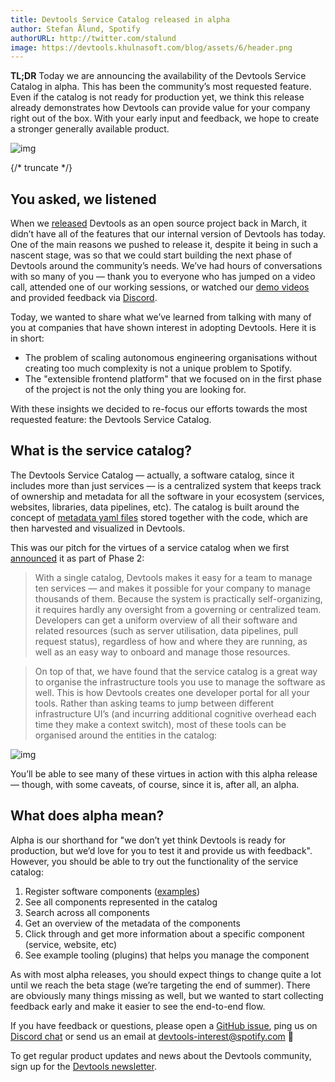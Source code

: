 ```yaml
---
title: Devtools Service Catalog released in alpha
author: Stefan Ålund, Spotify
authorURL: http://twitter.com/stalund
image: https://devtools.khulnasoft.com/blog/assets/6/header.png
---
```


**TL;DR** Today we are announcing the availability of the Devtools Service Catalog in alpha. This has been the community’s most requested feature. Even if the catalog is not ready for production yet, we think this release already demonstrates how Devtools can provide value for your company right out of the box. With your early input and feedback, we hope to create a stronger generally available product.

![img](assets/6/header.png)

{/* truncate */}

## You asked, we listened

When we [released](https://devtools.khulnasoft.com/blog/2020/03/16/announcing-devtools) Devtools as an open source project back in March, it didn’t have all of the features that our internal version of Devtools has today. One of the main reasons we pushed to release it, despite it being in such a nascent stage, was so that we could start building the next phase of Devtools around the community’s needs. We’ve had hours of conversations with so many of you — thank you to everyone who has jumped on a video call, attended one of our working sessions, or watched our [demo videos](https://devtools.khulnasoft.com/demos) and provided feedback via [Discord](https://discord.com/invite/MUpMjP2).

Today, we wanted to share what we’ve learned from talking with many of you at companies that have shown interest in adopting Devtools. Here it is in short:

- The problem of scaling autonomous engineering organisations without creating too much complexity is not a unique problem to Spotify.
- The "extensible frontend platform" that we focused on in the first phase of the project is not the only thing you are looking for.

With these insights we decided to re-focus our efforts towards the most requested feature: the Devtools Service Catalog.

## What is the service catalog?

The Devtools Service Catalog — actually, a software catalog, since it includes more than just services — is a centralized system that keeps track of ownership and metadata for all the software in your ecosystem (services, websites, libraries, data pipelines, etc). The catalog is built around the concept of [metadata yaml files](/docs/architecture-decisions/adrs-adr002) stored together with the code, which are then harvested and visualized in Devtools.

This was our pitch for the virtues of a service catalog when we first [announced](https://devtools.khulnasoft.com/blog/2020/05/22/phase-2-service-catalog) it as part of Phase 2:

> With a single catalog, Devtools makes it easy for a team to manage ten services — and makes it possible for your company to manage thousands of them. Because the system is practically self-organizing, it requires hardly any oversight from a governing or centralized team. Developers can get a uniform overview of all their software and related resources (such as server utilisation, data pipelines, pull request status), regardless of how and where they are running, as well as an easy way to onboard and manage those resources.

> On top of that, we have found that the service catalog is a great way to organise the infrastructure tools you use to manage the software as well. This is how Devtools creates one developer portal for all your tools. Rather than asking teams to jump between different infrastructure UI’s (and incurring additional cognitive overhead each time they make a context switch), most of these tools can be organised around the entities in the catalog:

![img](assets/20-05-20/tabs.png)

You’ll be able to see many of these virtues in action with this alpha release — though, with some caveats, of course, since it is, after all, an alpha.

## What does alpha mean?

Alpha is our shorthand for "we don’t yet think Devtools is ready for production, but we’d love for you to test it and provide us with feedback". However, you should be able to try out the functionality of the service catalog:

1. Register software components ([examples](https://github.com/khulnasoft/devtools/tree/master/packages/catalog-model/examples))
2. See all components represented in the catalog
3. Search across all components
4. Get an overview of the metadata of the components
5. Click through and get more information about a specific component (service, website, etc)
6. See example tooling (plugins) that helps you manage the component

As with most alpha releases, you should expect things to change quite a lot until we reach the beta stage (we’re targeting the end of summer). There are obviously many things missing as well, but we wanted to start collecting feedback early and make it easier to see the end-to-end flow.

If you have feedback or questions, please open a [GitHub issue](https://github.com/khulnasoft/devtools/issues), ping us on [Discord chat](https://discord.gg/devtools-687207715902193673) or send us an email at [devtools-interest@spotify.com](mailto:devtools-interest@spotify.com) 🙏

To get regular product updates and news about the Devtools community, sign up for the [Devtools newsletter](https://info.devtools.spotify.com/newsletter_subscribe).
